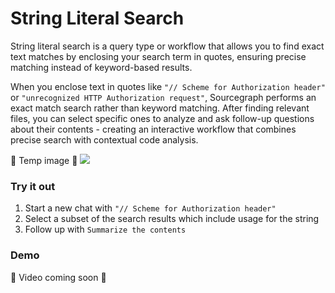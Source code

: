 # String Literal Search

<p className="subtitle">String literal search is a query type or workflow that allows you to find exact text matches by enclosing your search term in quotes, ensuring precise matching instead of keyword-based results.</p>

When you enclose text in quotes like `"// Scheme for Authorization header"` or `"unrecognized HTTP Authorization request"`, Sourcegraph performs an exact match search rather than keyword matching. After finding relevant files, you can select specific ones to analyze and ask follow-up questions about their contents - creating an interactive workflow that combines precise search with contextual code analysis.

🔴 Temp image 🔴
![](https://p21.p4.n0.cdn.zight.com/items/8LuW5obg/895c40c8-82ff-4f42-ab21-c500ab3ce0d5.png?v=23fd39830504212ba80e2f51a31a0a4b)

### Try it out

1. Start a new chat with `"// Scheme for Authorization header"`
2. Select a subset of the search results which include usage for the string
3. Follow up with `Summarize the contents`

### Demo

🔴 Video coming soon 🔴
